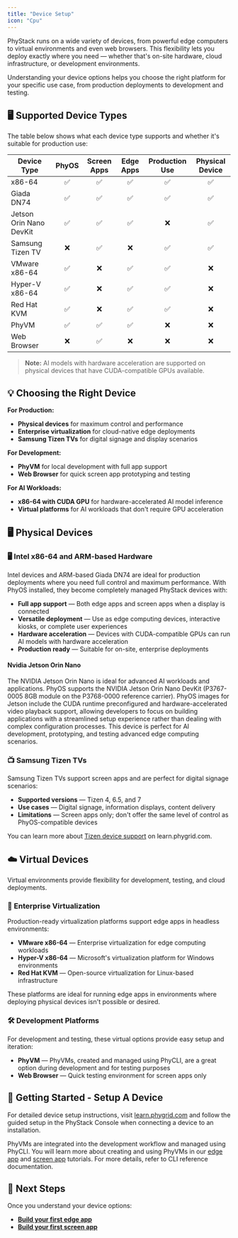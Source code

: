 ```yaml
---
title: "Device Setup"
icon: "Cpu"
---
```


PhyStack runs on a wide variety of devices, from powerful edge computers to virtual environments and even web browsers. This flexibility lets you deploy exactly where you need — whether that's on-site hardware, cloud infrastructure, or development environments.

Understanding your device options helps you choose the right platform for your specific use case, from production deployments to development and testing.

## 🖥 Supported Device Types

The table below shows what each device type supports and whether it's suitable for production use:

<table>
  <thead>
    <tr>
      <th>Device Type</th>
      <th align="center">PhyOS</th>
      <th align="center">Screen Apps</th>
      <th align="center">Edge Apps</th>
      <th align="center">Production Use</th>
      <th align="center">Physical Device</th>
    </tr>
  </thead>
  <tbody>
    <tr>
      <td>x86-64</td>
      <td align="center">✅</td>
      <td align="center">✅</td>
      <td align="center">✅</td>
      <td align="center">✅</td>
      <td align="center">✅</td>
    </tr>
    <tr>
      <td>Giada DN74</td>
      <td align="center">✅</td>
      <td align="center">✅</td>
      <td align="center">✅</td>
      <td align="center">✅</td>
      <td align="center">✅</td>
    </tr>
    <tr>
      <td>Jetson Orin Nano DevKit</td>
      <td align="center">✅</td>
      <td align="center">✅</td>
      <td align="center">✅</td>
      <td align="center">❌</td>
      <td align="center">✅</td>
    </tr>
    <tr>
      <td>Samsung Tizen TV</td>
      <td align="center">❌</td>
      <td align="center">✅</td>
      <td align="center">❌</td>
      <td align="center">✅</td>
      <td align="center">✅</td>
    </tr>
    <tr>
      <td>VMware x86-64</td>
      <td align="center">✅</td>
      <td align="center">❌</td>
      <td align="center">✅</td>
      <td align="center">✅</td>
      <td align="center">❌</td>
    </tr>
    <tr>
      <td>Hyper-V x86-64</td>
      <td align="center">✅</td>
      <td align="center">❌</td>
      <td align="center">✅</td>
      <td align="center">✅</td>
      <td align="center">❌</td>
    </tr>
    <tr>
      <td>Red Hat KVM</td>
      <td align="center">✅</td>
      <td align="center">❌</td>
      <td align="center">✅</td>
      <td align="center">✅</td>
      <td align="center">❌</td>
    </tr>
    <tr>
      <td>PhyVM</td>
      <td align="center">✅</td>
      <td align="center">✅</td>
      <td align="center">✅</td>
      <td align="center">❌</td>
      <td align="center">❌</td>
    </tr>
    <tr>
      <td>Web Browser</td>
      <td align="center">❌</td>
      <td align="center">✅</td>
      <td align="center">❌</td>
      <td align="center">❌</td>
      <td align="center">❌</td>
    </tr>
  </tbody>
</table>

> **Note:** AI models with hardware acceleration are supported on physical devices that have CUDA-compatible GPUs available.

## 💡 Choosing the Right Device

**For Production:**
- **Physical devices** for maximum control and performance
- **Enterprise virtualization** for cloud-native edge deployments
- **Samsung Tizen TVs** for digital signage and display scenarios

**For Development:**
- **PhyVM** for local development with full app support
- **Web Browser** for quick screen app prototyping and testing

**For AI Workloads:**
- **x86-64 with CUDA GPU** for hardware-accelerated AI model inference
- **Virtual platforms** for AI workloads that don't require GPU acceleration


## 🖥️ Physical Devices

### 🖥 Intel x86-64 and ARM-based Hardware

Intel devices and ARM-based Giada DN74 are ideal for production deployments where you need full control and maximum performance. With PhyOS installed, they become completely managed PhyStack devices with:

- **Full app support** — Both edge apps and screen apps when a display is connected
- **Versatile deployment** — Use as edge computing devices, interactive kiosks, or complete user experiences
- **Hardware acceleration** — Devices with CUDA-compatible GPUs can run AI models with hardware acceleration
- **Production ready** — Suitable for on-site, enterprise deployments

#### Nvidia Jetson Orin Nano

The NVIDIA Jetson Orin Nano is ideal for advanced AI workloads and applications. PhyOS supports the NVIDIA Jetson Orin Nano DevKit (P3767-0005 8GB module on the P3768-0000 reference carrier). PhyOS images for Jetson include the CUDA runtime preconfigured and hardware-accelerated video playback support, allowing developers to focus on building applications with a streamlined setup experience rather than dealing with complex configuration processes. This device is perfect for AI development, prototyping, and testing advanced edge computing scenarios.

### 📺 Samsung Tizen TVs

Samsung Tizen TVs support screen apps and are perfect for digital signage scenarios:

- **Supported versions** — Tizen 4, 6.5, and 7
- **Use cases** — Digital signage, information displays, content delivery
- **Limitations** — Screen apps only; don't offer the same level of control as PhyOS-compatible devices

You can learn more about [Tizen device support](https://learn.phygrid.com/installations/connect-a-tizen-device-to-an-installation/) on learn.phygrid.com.

## ☁️ Virtual Devices

Virtual environments provide flexibility for development, testing, and cloud deployments.

### 🏢 Enterprise Virtualization

Production-ready virtualization platforms support edge apps in headless environments:

- **VMware x86-64** — Enterprise virtualization for edge computing workloads
- **Hyper-V x86-64** — Microsoft's virtualization platform for Windows environments  
- **Red Hat KVM** — Open-source virtualization for Linux-based infrastructure

These platforms are ideal for running edge apps in environments where deploying physical devices isn't possible or desired.

### 🛠 Development Platforms

For development and testing, these virtual options provide easy setup and iteration:

- **PhyVM** — PhyVMs, created and managed using PhyCLI, are a great option during development and for testing purposes
- **Web Browser** — Quick testing environment for screen apps only

## 🚀 Getting Started - Setup A Device

For detailed device setup instructions, visit [learn.phygrid.com](https://learn.phygrid.com/installations/connect-a-new-device-to-an-installation/) and follow the guided setup in the PhyStack Console when connecting a device to an installation.

PhyVMs are integrated into the development workflow and managed using PhyCLI. You will learn more about creating and using PhyVMs in our [edge app](../../tutorials/build-your-first-edge-app) and [screen app](../../tutorials/build-your-first-screen-app) tutorials.
For more details, refer to CLI reference documentation.

## 🔄 Next Steps

Once you understand your device options:

- **[Build your first edge app](../../tutorials/build-your-first-edge-app)**
- **[Build your first screen app](../../tutorials/build-your-first-screen-app)**
